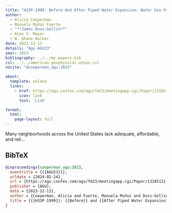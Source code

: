 ```yaml
---
title: "H33P-1999: Before And After Piped Water Expansion: Water Use Patterns And Trust In Water And Political Institutions"
author:
  - Alicia Cooperman
  - Manuela Muñoz Fuerte
  - "**James Doss-Gollin**"
  - Alex S. Mayer
  - W. Shane Walker
date: 2023-12-13
details: "Agu AGU23"
year: 2023
bibliography: ../../my-papers.bib
csl: ../../american-geophysical-union.csl
nocite: "@cooperman_agu:2023"

about:
  template: solana
  links:
    - href: https://agu.confex.com/agu/fm23/meetingapp.cgi/Paper/1318513
      icon: link
      text: 'Link'

format:
  html:
    page-layout: full
---
```


Many neighborhoods across the United States lack adequate, affordable, and reli...

## BibTeX

```bibtex
@inproceedings{cooperman_agu:2023,
  eventtitle = {{{AGU23}}},
  urldate = {2024-02-14},
  url = {https://agu.confex.com/agu/fm23/meetingapp.cgi/Paper/1318513},
  publisher = {AGU},
  date = {2023-12-13},
  author = {Cooperman, Alicia and Fuerte, Manuela Muñoz and Doss-Gollin, James and Mayer, Alex S. and Walker, W. Shane},
  title = {{{H33P-1999}}: {{Before}} and {{After Piped Water Expansion}}: {{Water Use Patterns}} and {{Trust}} in {{Water}} and {{Political Institutions}}},
}
```